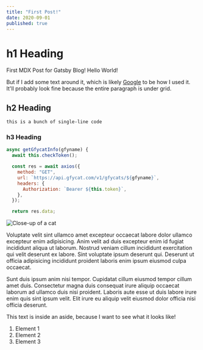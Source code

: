 ```yaml
---
title: "First Post!"
date: 2020-09-01
published: true
---
```


# h1 Heading

First MDX Post for Gatsby Blog! Hello World!

But if I add some text around it, which is likely [Google](https://google.com) to be how I used it. It'll probably look fine because the entire paragraph is under grid.

## h2 Heading

`this is a bunch of single-line code`

### h3 Heading

```js:title=example-file.js
async getGfycatInfo(gfyname) {
  await this.checkToken();

  const res = await axios({
    method: "GET",
    url: `https://api.gfycat.com/v1/gfycats/${gfyname}`,
    headers: {
      Authorization: `Bearer ${this.token}`,
    },
  });

  return res.data;
```

![Close-up of a cat](./close-up-of-cat.jpg)

Voluptate velit sint ullamco amet excepteur occaecat labore dolor ullamco excepteur enim adipisicing. Anim velit ad duis excepteur enim id fugiat incididunt aliqua ut laborum. Nostrud veniam cillum incididunt exercitation qui velit deserunt ex labore. Sint voluptate ipsum deserunt qui. Deserunt ut officia adipisicing incididunt proident laboris enim ipsum eiusmod culpa occaecat.

Sunt duis ipsum anim nisi tempor. Cupidatat cillum eiusmod tempor cillum amet duis. Consectetur magna duis consequat irure aliquip occaecat laborum ad ullamco duis nisi proident. Laboris aute esse ut duis labore irure enim quis sint ipsum velit. Elit irure eu aliquip velit eiusmod dolor officia nisi officia deserunt.

<aside>This text is inside an aside, because I want to see what it looks like!</aside>

1. Element 1
2. Element 2
3. Element 3